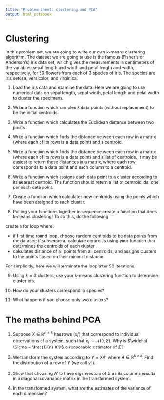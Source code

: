 ```yaml
---
title: "Problem sheet: clustering and PCA"
output: html_notebook
---
```


# Clustering
In this problem set, we are going to write our own k-means clustering algorithm. The dataset we are going to use is the famous (Fisher's or Anderson's) iris data set, which gives the measurements in centimeters of the variables sepal length and width and petal length and width, respectively, for 50 flowers from each of 3 species of iris. The species are Iris setosa, versicolor, and virginica.

1. Load the iris data and examine the data. Here we are going to use numerical data on sepal length, sepal width, petal length and petal width to cluster the specimens.

2. Write a function which samples $k$ data points (without replacement) to be the initial centroids.

3. Write a function which calculates the Euclidean distance between two points.

4. Write a function which finds the distance between each row in a matrix (where each of its rows is a data point) and a centroid.

5. Write a function which finds the distance between each row in a matrix (where each of its rows is a data point) and a list of centroids. It may be easiest to return these distances in a matrix, where each row corresponds to a data point and each column to a centroid.

6. Write a function which assigns each data point to a cluster according to its nearest centroid. The function should return a list of centroid ids: one per each data point.

7. Create a function which calculates new centroids using the points which have been assigned to each cluster.

8. Putting your functions together in sequence create a function that does k-means clustering! To do this, do the following:

create a for loop where:

- if first time round loop, choose random centroids to be data points from the dataset; if subsequent, calculate centroids using your function that determines the centroids of each cluster
- calculates distance of all points from all centroids, and assigns clusters to the points based on their minimal distance

For simplicitly, here we will terminate the loop after 50 iterations.

9. Using $k=3$ clusters, use your k-means clustering function to determine cluster ids.

10. How do your clusters correspond to species?

11. What happens if you choose only two clusters?

# The maths behind PCA
1. Suppose $X\in \mathbb{R}^{n\times k}$ has rows ($x_i'$) that correspond to individual observations of a system, such that $x_i\sim\mathcal{N}(0,\Sigma)$. Why is $\widehat \Sigma = \frac{1}{n} X'X$ a reasonable estimator of $\Sigma$?

2. We transform the system according to $Y=X A'$ where $A\in\mathbb{R}^{k\times k}$. Find the distribution of a row of $Y$ (we call $y_i'$).

3. Show that choosing $A'$ to have eigenvectors of $\Sigma$ as its columns results in a diagonal covariance matrix in the transformed system.

4. In the transformed system, what are the estimates of the variance of each dimension?
